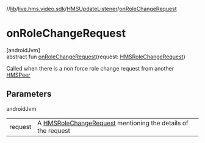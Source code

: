 //[lib](/api-reference/android/v2/home/content)/[live.hms.video.sdk](../index)/[HMSUpdateListener](index)/[onRoleChangeRequest](on-role-change-request)

# onRoleChangeRequest

[androidJvm]\
abstract fun [onRoleChangeRequest](on-role-change-request)(request: [HMSRoleChangeRequest](../../live.hms.video.sdk.models/-h-m-s-role-change-request/index))

Called when there is a non force role change request from another [HMSPeer](../../live.hms.video.sdk.models/-h-m-s-peer/index)

## Parameters

androidJvm

|         |                                                                                                                                  |
| ------- | -------------------------------------------------------------------------------------------------------------------------------- |
| request | A [HMSRoleChangeRequest](../../live.hms.video.sdk.models/-h-m-s-role-change-request/index) mentioning the details of the request |
